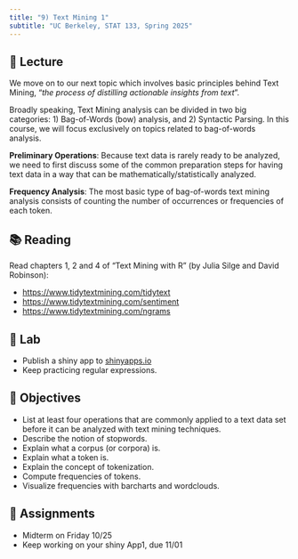 ```yaml
---
title: "9) Text Mining 1"
subtitle: "UC Berkeley, STAT 133, Spring 2025"
---
```



## 📖 Lecture

We move on to our next topic which involves basic principles behind Text Mining, "_the process of distilling actionable insights from text_".

Broadly speaking, Text Mining analysis can be divided in two big categories: 1) Bag-of-Words (bow) analysis, and 2) Syntactic Parsing. In this course, we will focus exclusively on topics related to bag-of-words analysis.

__Preliminary Operations__: Because text data is rarely ready to be analyzed, we need to first discuss some of the common preparation steps for having text data in a way that can be mathematically/statistically analyzed.

__Frequency Analysis__: The most basic type of bag-of-words text mining analysis consists of counting the number of occurrences or frequencies of each token.



## 📚 Reading

Read chapters 1, 2 and 4 of "Text Mining with R" (by Julia Silge and David Robinson):

- <a href="https://www.tidytextmining.com/tidytext" target="_blank">https://www.tidytextmining.com/tidytext</a>
- <a href="https://www.tidytextmining.com/sentiment" target="_blank">https://www.tidytextmining.com/sentiment</a>
- <a href="https://www.tidytextmining.com/ngrams" target="_blank">https://www.tidytextmining.com/ngrams</a>



## 🔬 Lab

- Publish a shiny app to <a href="https://www.shinyapps.io/" target="_blank">shinyapps.io</a>
- Keep practicing regular expressions.

 

## 🎯 Objectives

- List at least four operations that are commonly applied to a text data set before it can be analyzed with text mining techniques.
- Describe the notion of stopwords.
- Explain what a corpus (or corpora) is.
- Explain what a token is.
- Explain the concept of tokenization.
- Compute frequencies of tokens.
- Visualize frequencies with barcharts and wordclouds.



## 🔔 Assignments

- Midterm on Friday 10/25
- Keep working on your shiny App1, due 11/01

